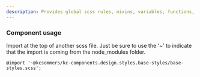 ```yaml
---
description: Provides global scss rules, mixins, variables, functions, what have you.
---
```


### Component usage

Import at the top of another scss file. Just be sure to use the '~' to indicate that the import is coming from the node_modules folder.

```
@import '~@kcsommers/kc-components.design.styles.base-styles/base-styles.scss';
```
